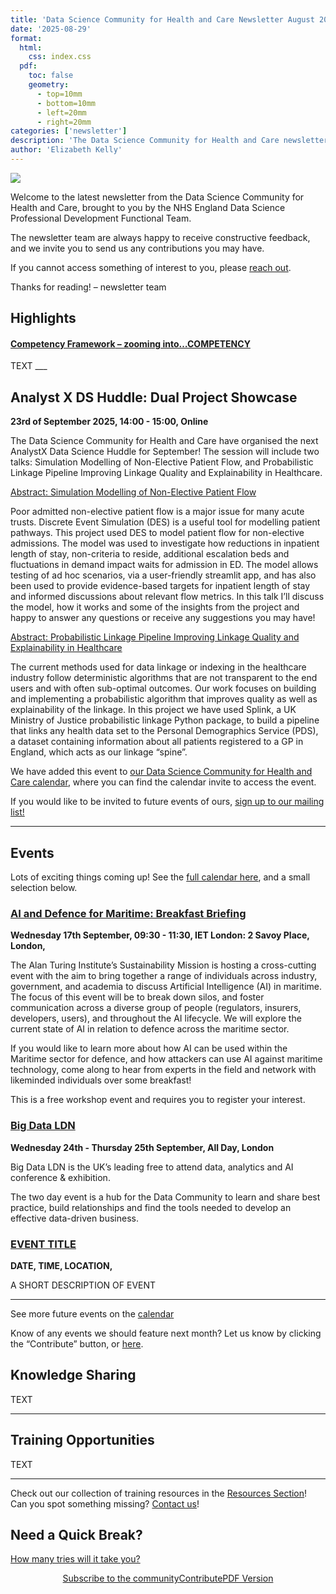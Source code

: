 ```yaml
---
title: 'Data Science Community for Health and Care Newsletter August 2025'
date: '2025-08-29'
format:
  html:
    css: index.css
  pdf:
    toc: false
    geometry: 
      - top=10mm
      - bottom=10mm
      - left=20mm
      - right=20mm
categories: ['newsletter']
description: 'The Data Science Community for Health and Care newsletter for August 2025'
author: 'Elizabeth Kelly'
---
```


![](../../images/banner_august.png)

Welcome to the latest newsletter from the Data Science Community for Health and Care, brought to you by the NHS England Data Science Professional Development Functional Team. 

The newsletter team are always happy to receive constructive feedback, and we invite you to send us any contributions you may have. 

If you cannot access something of interest to you, please [reach out](https://github.com/nhsengland/datascience-pd-newsletter/issues/new){target="_blank"}. 

Thanks for reading! – newsletter team 

<div class="section-heading">
# Highlights
</div>

#### <u>**Competency Framework** – zooming into...COMPETENCY</u> 

TEXT
___

<div class="section-heading">
# Analyst X DS Huddle: Dual Project Showcase 
</div>
**23rd of September 2025, 14:00 - 15:00, Online**

The Data Science Community for Health and Care have organised the next AnalystX Data Science Huddle for September! The session will include two talks: Simulation Modelling of Non-Elective Patient Flow, and Probabilistic Linkage Pipeline Improving Linkage Quality and Explainability in Healthcare. 

<u>Abstract: Simulation Modelling of Non-Elective Patient Flow</u>

Poor admitted non-elective patient flow is a major issue for many acute trusts. Discrete Event Simulation (DES) is a useful tool for modelling patient pathways. This project used DES to model patient flow for non-elective admissions. The model was used to investigate how reductions in inpatient length of stay, non-criteria to reside, additional escalation beds and fluctuations in demand impact waits for admission in ED. The model allows testing of ad hoc scenarios, via a user-friendly streamlit app, and has also been used to provide evidence-based targets for inpatient length of stay and informed discussions about relevant flow metrics. In this talk I'll discuss the model, how it works and some of the insights from the project and happy to answer any questions or receive any suggestions you may have!

<u>Abstract: Probabilistic Linkage Pipeline Improving Linkage Quality and Explainability in Healthcare</u>

The current methods used for data linkage or indexing in the healthcare industry follow deterministic algorithms that are not transparent to the end users and with often sub-optimal outcomes. Our work focuses on building and implementing a probabilistic algorithm that improves quality as well as explainability of the linkage. In this project we have used Splink, a UK Ministry of Justice probabilistic linkage Python package, to build a pipeline that links any health data set to the Personal Demographics Service (PDS), a dataset containing information about all patients registered to a GP in England, which acts as our linkage “spine”.


We have added this event to [our Data Science Community for Health and Care calendar](https://future.nhs.uk/DataAnalytics/view?objectID=1253649){target="_blank"}, where you can find the calendar invite to access the event.

If you would like to be invited to future events of ours, [sign up to our mailing list!](https://forms.office.com/pages/responsepage.aspx?id=slTDN7CF9UeyIge0jXdO48pr_29hyJFKpCZ7SYYvjeFUNUVPMUk0STlDRlJMNklIWEI3V0NZVTZXVS4u&route=shorturl){target="_blank"}  

___

<div class="section-heading">
# Events
</div>
Lots of exciting things coming up! See the [full calendar here](https://future.nhs.uk/DataAnalytics/view?objectID=861745){target="_blank"}, and a small selection below.

### [AI and Defence for Maritime: Breakfast Briefing](https://www.turing.ac.uk/events/ai-and-defence-maritime-breakfast-briefing){target="_blank"}
**Wednesday 17th September, 09:30 - 11:30, IET London: 2 Savoy Place, London,**

The Alan Turing Institute’s Sustainability Mission is hosting a cross-cutting event with the aim to bring together a range of individuals across industry, government, and academia to discuss Artificial Intelligence (AI) in maritime.  The focus of this event will be to break down silos, and foster communication across a diverse group of people (regulators, insurers, developers, users), and throughout the AI lifecycle. We will explore the current state of AI in relation to defence across the maritime sector.

If you would like to learn more about how AI can be used within the Maritime sector for defence, and how attackers can use AI against maritime technology, come along to hear from experts in the field and network with likeminded individuals over some breakfast!

This is a free workshop event and requires you to register your interest.

### [Big Data LDN](https://www.bigdataldn.com/en-gb.html){target="_blank"}
**Wednesday 24th - Thursday 25th September, All Day, London**

Big Data LDN is the UK’s leading free to attend data, analytics and AI conference & exhibition.

The two day event is a hub for the Data Community to learn and share best practice, build relationships and find the tools needed to develop an effective data-driven business.


### [EVENT TITLE](event link){target="_blank"}
**DATE, TIME, LOCATION,**

A SHORT DESCRIPTION OF EVENT 

___

See more future events on the [calendar](https://future.nhs.uk/DataAnalytics/view?objectID=861745){target="_blank"}

Know of any events we should feature next month? Let us know by clicking the "Contribute" button, or [here](https://github.com/nhsengland/datascience-pd-newsletter/issues/new?assignees=&labels=&projects=&template=suggest-some-newsletter-content-.md&title=){target="_blank"}.

<div class="section-heading">
# Knowledge Sharing
</div>

TEXT

___


<div class="section-heading">
# Training Opportunities
</div>

TEXT

___

Check out our collection of training resources in the [Resources Section](https://future.nhs.uk/DataAnalytics/view?objectID=861745){target="_blank"}! Can you spot something missing? [Contact us](mailto:datascience@nhs.net)!

<div class="section-heading">
# Need a Quick Break?
</div>

[How many tries will it take you?](custom_wordle_link){target="_blank"}



<div style="text-align: center;">

[Subscribe to the community](https://forms.office.com/pages/responsepage.aspx?id=slTDN7CF9UeyIge0jXdO48pr_29hyJFKpCZ7SYYvjeFUNUVPMUk0STlDRlJMNklIWEI3V0NZVTZXVS4u&route=shorturl){.btn-action-primary .btn-action .btn .btn-success .btn-lg role="button"}[Contribute](https://github.com/nhsengland/datascience-pd-newsletter/issues/new?assignees=&labels=&projects=&template=suggest-some-newsletter-content-.md&title=){.btn-action-primary .btn-action .btn .btn-info .btn-lg role="button" target="_blank"}[PDF Version](./newsletter.pdf){.btn-action-primary .btn-action .btn .btn-info .btn-lg role="button" target="_blank"}
</div>

